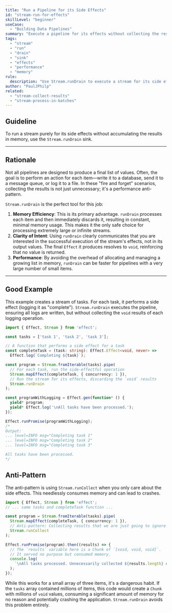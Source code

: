 ```yaml
---
title: "Run a Pipeline for its Side Effects"
id: "stream-run-for-effects"
skillLevel: "beginner"
useCase:
  - "Building Data Pipelines"
summary: "Execute a pipeline for its effects without collecting the results, saving memory."
tags:
  - "stream"
  - "run"
  - "drain"
  - "sink"
  - "effects"
  - "performance"
  - "memory"
rule:
  description: "Use Stream.runDrain to execute a stream for its side effects when you don't need the final values."
author: "PaulJPhilp"
related:
  - "stream-collect-results"
  - "stream-process-in-batches"
---
```


## Guideline

To run a stream purely for its side effects without accumulating the results in memory, use the `Stream.runDrain` sink.

---

## Rationale

Not all pipelines are designed to produce a final list of values. Often, the goal is to perform an action for each item—write it to a database, send it to a message queue, or log it to a file. In these "fire and forget" scenarios, collecting the results is not just unnecessary; it's a performance anti-pattern.

`Stream.runDrain` is the perfect tool for this job:

1.  **Memory Efficiency**: This is its primary advantage. `runDrain` processes each item and then immediately discards it, resulting in constant, minimal memory usage. This makes it the only safe choice for processing extremely large or infinite streams.
2.  **Clarity of Intent**: Using `runDrain` clearly communicates that you are interested in the successful execution of the stream's effects, not in its output values. The final `Effect` it produces resolves to `void`, reinforcing that no value is returned.
3.  **Performance**: By avoiding the overhead of allocating and managing a growing list in memory, `runDrain` can be faster for pipelines with a very large number of small items.

---

## Good Example

This example creates a stream of tasks. For each task, it performs a side effect (logging it as "complete"). `Stream.runDrain` executes the pipeline, ensuring all logs are written, but without collecting the `void` results of each logging operation.

```typescript
import { Effect, Stream } from 'effect';

const tasks = ['task 1', 'task 2', 'task 3'];

// A function that performs a side effect for a task
const completeTask = (task: string): Effect.Effect<void, never> =>
  Effect.log(`Completing ${task}`);

const program = Stream.fromIterable(tasks).pipe(
  // For each task, run the side-effectful operation
  Stream.mapEffect(completeTask, { concurrency: 1 }),
  // Run the stream for its effects, discarding the `void` results
  Stream.runDrain
);

const programWithLogging = Effect.gen(function* () {
  yield* program;
  yield* Effect.log('\nAll tasks have been processed.');
});

Effect.runPromise(programWithLogging);
/*
Output:
... level=INFO msg="Completing task 1"
... level=INFO msg="Completing task 2"
... level=INFO msg="Completing task 3"

All tasks have been processed.
*/
```

## Anti-Pattern

The anti-pattern is using `Stream.runCollect` when you only care about the side effects. This needlessly consumes memory and can lead to crashes.

```typescript
import { Effect, Stream } from 'effect';
// ... same tasks and completeTask function ...

const program = Stream.fromIterable(tasks).pipe(
  Stream.mapEffect(completeTask, { concurrency: 1 }),
  // Anti-pattern: Collecting results that we are just going to ignore
  Stream.runCollect
);

Effect.runPromise(program).then((results) => {
  // The `results` variable here is a Chunk of `[void, void, void]`.
  // It served no purpose but consumed memory.
  console.log(
    `\nAll tasks processed. Unnecessarily collected ${results.length} empty results.`
  );
});
```

While this works for a small array of three items, it's a dangerous habit. If the `tasks` array contained millions of items, this code would create a `Chunk` with millions of `void` values, consuming a significant amount of memory for no reason and potentially crashing the application. `Stream.runDrain` avoids this problem entirely.